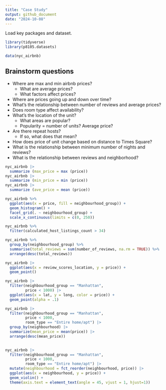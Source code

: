 ```yaml
---
title: "Case Study"
output: github_document
date: "2024-10-08"
---
```


Load key packages and dataset.

```r
library(tidyverse)
library(p8105.datasets)

data(nyc_airbnb)
```

## Brainstorm questions

* Where are max and min airbnb prices?
  * What are average prices?
  * What factors affect prices?
* Where are prices going up and down over time?
* What's the relationship between number of reviews and average prices?
* Does room type affect availability? 
* What's the location of the unit? 
  * What areas are popular?
  * Popularity = number of units? Average price?
* Are there repeat hosts?
  * If so, what does that mean?
* How does price of unit change based on distance to Times Square?
* What is the relationship between minimum number of nights and reviews?
* What is the relationship between reviews and neighborhood?


```r
nyc_airbnb |>
  summarize (max_price = max (price))
nyc_airbnb |>
  summarize (min_price = min (price))
nyc_airbnb |>
  summarize (ave_price = mean (price))
```

```r
nyc_airbnb %>%
  ggplot(aes(x = price, fill = neighbourhood_group)) +
  geom_histogram() +
  facet_grid(. ~ neighbourhood_group) +
  scale_x_continuous(limits = c(0, 250))
```


```r
nyc_airbnb %>%
  filter(calculated_host_listings_count > 34)
```


```r
nyc_airbnb %>%
  group_by(neighbourhood_group) %>%
  summarise(total_reviews = sum(number_of_reviews, na.rm = TRUE)) %>%
  arrange(desc(total_reviews))
```


```r
nyc_airbnb |> 
  ggplot(aes(x = review_scores_location, y = price)) + 
  geom_point()
```


```r
nyc_airbnb |> 
  filter(neighbourhood_group == "Manhattan", 
         price < 1000) |> 
  ggplot(aes(x = lat, y = long, color = price)) + 
  geom_point(alpha = .1)
```

```r
nyc_airbnb |> 
  filter(neighbourhood_group == "Manhattan", 
         price < 1000, 
         room_type == "Entire home/apt") |>
  group_by(neighbourhood) |> 
  summarize(mean_price = mean(price)) |> 
  arrange(desc(mean_price))
  
```

```r
nyc_airbnb |> 
  filter(neighbourhood_group == "Manhattan", 
         price < 1000, 
         room_type == "Entire home/apt") |>
  mutate(neighbourhood = fct_reorder(neighbourhood, price)) |> 
  ggplot(aes(x = neighbourhood, y = price)) + 
  geom_violin() +
  theme(axis.text = element_text(angle = 45, vjust = 1, hjust=1))
```

